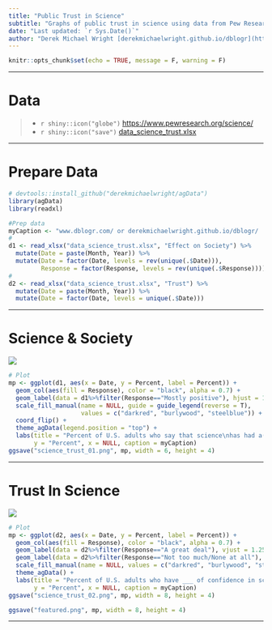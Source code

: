 ```yaml
---
title: "Public Trust in Science"
subtitle: "Graphs of public trust in science using data from Pew Research"
date: "Last updated: `r Sys.Date()`"
author: "Derek Michael Wright [derekmichaelwright.github.io/dblogr](https://derekmichaelwright.github.io/dblogr/) <derek.wright@usask.ca>"
---
```


```r
knitr::opts_chunk$set(echo = TRUE, message = F, warning = F)
```

---

# Data

> - `r shiny::icon("globe")` [https://www.pewresearch.org/science/](https://www.pewresearch.org/science/2023/11/14/americans-trust-in-scientists-positive-views-of-science-continue-to-decline/){target="_blank"}
> - `r shiny::icon("save")` [data_science_trust.xlsx](data_science_trust.xlsx)

---

# Prepare Data

```r
# devtools::install_github("derekmichaelwright/agData")
library(agData)
library(readxl)
```

```r
#Prep data
myCaption <- "www.dblogr.com/ or derekmichaelwright.github.io/dblogr/ | Data: PEW RESEARCH CENTER"
#
d1 <- read_xlsx("data_science_trust.xlsx", "Effect on Society") %>%
  mutate(Date = paste(Month, Year)) %>%
  mutate(Date = factor(Date, levels = rev(unique(.$Date))),
         Response = factor(Response, levels = rev(unique(.$Response))))
#
d2 <- read_xlsx("data_science_trust.xlsx", "Trust") %>%
  mutate(Date = paste(Month, Year)) %>%
  mutate(Date = factor(Date, levels = unique(.$Date)))
```

---

# Science & Society

![](science_trust_01.png)

```r
# Plot
mp <- ggplot(d1, aes(x = Date, y = Percent, label = Percent)) + 
  geom_col(aes(fill = Response), color = "black", alpha = 0.7) +
  geom_label(data = d1%>%filter(Response=="Mostly positive"), hjust = 1.25) +
  scale_fill_manual(name = NULL, guide = guide_legend(reverse = T),
                    values = c("darkred", "burlywood", "steelblue")) +
  coord_flip() +
  theme_agData(legend.position = "top") +
  labs(title = "Percent of U.S. adults who say that science\nhas had a(n) ___ effect on society",
       y = "Percent", x = NULL, caption = myCaption)
ggsave("science_trust_01.png", mp, width = 6, height = 4)
```

---

# Trust In Science

![](science_trust_02.png)

```r
# Plot
mp <- ggplot(d2, aes(x = Date, y = Percent, label = Percent)) + 
  geom_col(aes(fill = Response), color = "black", alpha = 0.7) +
  geom_label(data = d2%>%filter(Response=="A great deal"), vjust = 1.25) +
  geom_label(data = d2%>%filter(Response=="Not too much/None at all"), vjust = -0.25) + 
  scale_fill_manual(name = NULL, values = c("darkred", "burlywood", "steelblue")) +
  theme_agData() +
  labs(title = "Percent of U.S. adults who have ___ of confidence in scientists\nto act in the best interest of the public",
       y = "Percent", x = NULL, caption = myCaption)
ggsave("science_trust_02.png", mp, width = 8, height = 4)
```

```r
ggsave("featured.png", mp, width = 8, height = 4)
```

---
